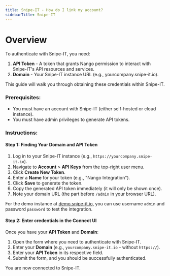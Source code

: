 ```yaml
---
title: Snipe-IT - How do I link my account?
sidebarTitle: Snipe-IT
---
```


# Overview

To authenticate with Snipe-IT, you need:
1. **API Token** - A token that grants Nango permission to interact with Snipe-IT's API resources and services.
2. **Domain** - Your Snipe-IT instance URL (e.g., yourcompany.snipe-it.io).

This guide will walk you through obtaining these credentials within Snipe-IT.

### Prerequisites:

- You must have an account with Snipe-IT (either self-hosted or cloud instance).
- You must have admin privileges to generate API tokens.

### Instructions:

#### Step 1: Finding Your Domain and API Token

1. Log in to your Snipe-IT instance (e.g., `https://yourcompany.snipe-it.io`).
2. Navigate to **Account** > **API Keys** from the top-right user menu.
3. Click **Create New Token**.
4. Enter a **Name** for your token (e.g., "Nango Integration").
5. Click **Save** to generate the token.
6. Copy the generated API token immediately (it will only be shown once).
7. Note your domain URL (the part before `/admin` in your browser URL).

<Note>For the demo instance at [demo.snipe-it.io](https://demo.snipe-it.io), you can use username `admin` and password `password` to test the integration.</Note>

#### Step 2: Enter credentials in the Connect UI

Once you have your **API Token** and **Domain**:
1. Open the form where you need to authenticate with Snipe-IT.
2. Enter your **Domain** (e.g., `yourcompany.snipe-it.io` - without `https://`).
3. Enter your **API Token** in its respective field.
4. Submit the form, and you should be successfully authenticated.

You are now connected to Snipe-IT.